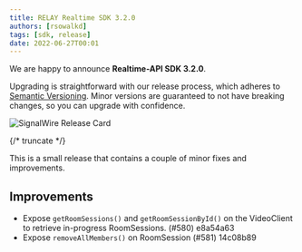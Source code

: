 ---
title: RELAY Realtime SDK 3.2.0
authors: [rsowalkd]
tags: [sdk, release]
date: 2022-06-27T00:01
---

We are happy to announce **Realtime-API SDK 3.2.0**.

Upgrading is straightforward with our release process, which adheres to [Semantic Versioning](https://semver.org/).
Minor versions are guaranteed to not have breaking changes, so you can upgrade with confidence.

![SignalWire Release Card](./_img/img.png)


{/* truncate */}

This is a small release that contains a couple of minor fixes and improvements.

## Improvements
- Expose `getRoomSessions()` and `getRoomSessionById()` on the VideoClient to retrieve in-progress RoomSessions. (#580) e8a54a63
- Expose `removeAllMembers()` on RoomSession (#581) 14c08b89


